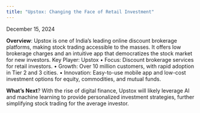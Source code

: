 ```yaml
---
title: "Upstox: Changing the Face of Retail Investment"
---
```



<div className={styles.preserve}>

December 15, 2024

**Overview**:
Upstox is one of India’s leading online discount brokerage platforms, making stock trading accessible to the masses. It offers low brokerage charges and an intuitive app that democratizes the stock market for new investors.
Key Player: Upstox
•	Focus: Discount brokerage services for retail investors.
•	Growth: Over 10 million customers, with rapid adoption in Tier 2 and 3 cities.
•	Innovation: Easy-to-use mobile app and low-cost investment options for equity, commodities, and mutual funds.

**What’s Next**?
With the rise of digital finance, Upstox will likely leverage AI and machine learning to provide personalized investment strategies, further simplifying stock trading for the average investor.


</div>
